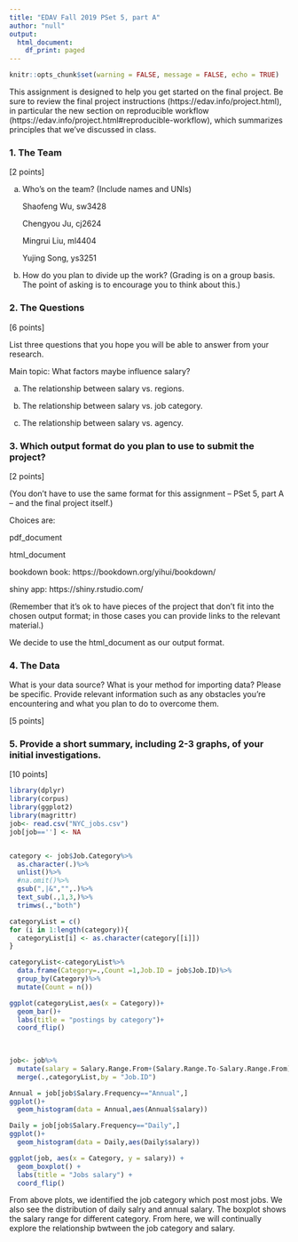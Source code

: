 ```yaml
---
title: "EDAV Fall 2019 PSet 5, part A"
author: "null"
output:
  html_document:
    df_print: paged
---
```

```r
knitr::opts_chunk$set(warning = FALSE, message = FALSE, echo = TRUE)
```

This assignment is designed to help you get started on the final project. Be sure to review the final project instructions (https://edav.info/project.html), in particular the new section on reproducible workflow (https://edav.info/project.html#reproducible-workflow), which summarizes principles that we've discussed in class.
    
### 1. The Team

[2 points]

a) Who's on the team? (Include names and UNIs)

    Shaofeng Wu, sw3428
    
    Chengyou Ju, cj2624
    
    Mingrui Liu, ml4404
    
    Yujing Song, ys3251

b) How do you plan to divide up the work? (Grading is on a group basis. The point of asking is to encourage you to think about this.)


### 2. The Questions

[6 points]

List three questions that you hope you will be able to answer from your research.

Main topic: What factors maybe influence salary?

a) The relationship between salary vs. regions.

b) The relationship between salary vs. job category.

c) The relationship between salary vs. agency.

### 3. Which output format do you plan to use to submit the project? 

[2 points]

(You don't have to use the same format for this assignment -- PSet 5, part A -- and the final project itself.)

Choices are:

pdf_document  

html_document  

bookdown book: https://bookdown.org/yihui/bookdown/

shiny app: https://shiny.rstudio.com/  


(Remember that it's ok to have pieces of the project that don't fit into the chosen output format; in those cases you can provide links to the relevant material.)

We decide to use the html_document as our output format.

### 4. The Data

What is your data source?  What is your method for importing data? Please be specific. Provide relevant information such as any obstacles you're encountering and what you plan to do to overcome them.



[5 points]

### 5. Provide a short summary, including 2-3 graphs, of your initial investigations. 

[10 points]

```r
library(dplyr)
library(corpus)
library(ggplot2)
library(magrittr)
job<- read.csv("NYC_jobs.csv")
job[job==''] <- NA



```


```r
category <- job$Job.Category%>%
  as.character(.)%>%
  unlist()%>%
  #na.omit()%>%
  gsub(",|&","",.)%>%
  text_sub(.,1,3,)%>%
  trimws(.,"both")

categoryList = c()
for (i in 1:length(category)){
  categoryList[i] <- as.character(category[[i]])
}

categoryList<-categoryList%>%
  data.frame(Category=.,Count =1,Job.ID = job$Job.ID)%>%
  group_by(Category)%>%
  mutate(Count = n())

ggplot(categoryList,aes(x = Category))+
  geom_bar()+
  labs(title = "postings by category")+
  coord_flip()
  
  
```
```r
job<- job%>%
  mutate(salary = Salary.Range.From+(Salary.Range.To-Salary.Range.From)/2)%>%
  merge(.,categoryList,by = "Job.ID")

Annual = job[job$Salary.Frequency=="Annual",]
ggplot()+
  geom_histogram(data = Annual,aes(Annual$salary))
```

```r
Daily = job[job$Salary.Frequency=="Daily",]
ggplot()+
  geom_histogram(data = Daily,aes(Daily$salary))
```

```r
ggplot(job, aes(x = Category, y = salary)) +
  geom_boxplot() +
  labs(title = "Jobs salary") +
  coord_flip()
```

From above plots, we identified the job category which post most jobs. We also see the distribution of daily salry and annual salary.
The boxplot shows the salary range for different category.
From here, we will continually explore the relationship bwtween the job category and salary.

